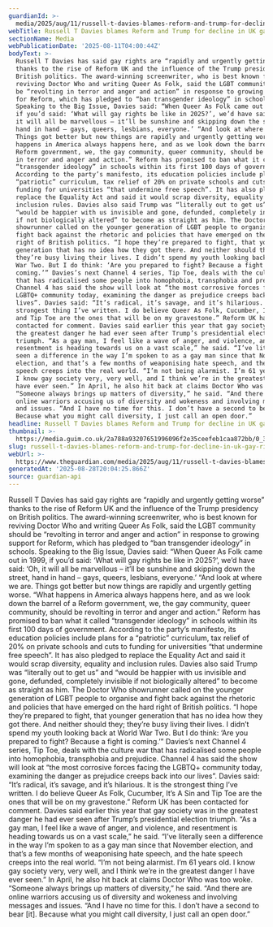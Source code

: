```yaml
---
guardianId: >-
  media/2025/aug/11/russell-t-davies-blames-reform-and-trump-for-decline-in-uk-gay-rights
webTitle: Russell T Davies blames Reform and Trump for decline in UK gay rights
sectionName: Media
webPublicationDate: '2025-08-11T04:00:44Z'
bodyText: >-
  Russell T Davies has said gay rights are “rapidly and urgently getting worse”
  thanks to the rise of Reform UK and the influence of the Trump presidency on
  British politics. The award-winning screenwriter, who is best known for
  reviving Doctor Who and writing Queer As Folk, said the LGBT community should
  be “revolting in terror and anger and action” in response to growing support
  for Reform, which has pledged to “ban transgender ideology” in schools.
  Speaking to the Big Issue, Davies said: “When Queer As Folk came out in 1999,
  if you’d said: ‘What will gay rights be like in 2025?’, we’d have said: ‘Oh,
  it will all be marvellous – it’ll be sunshine and skipping down the street,
  hand in hand – gays, queers, lesbians, everyone.’ “And look at where we are.
  Things got better but now things are rapidly and urgently getting worse. “What
  happens in America always happens here, and as we look down the barrel of a
  Reform government, we, the gay community, queer community, should be revolting
  in terror and anger and action.” Reform has promised to ban what it called
  “transgender ideology” in schools within its first 100 days of government.
  According to the party’s manifesto, its education policies include plans for a
  “patriotic” curriculum, tax relief of 20% on private schools and cuts to
  funding for universities “that undermine free speech”. It has also pledged to
  replace the Equality Act and said it would scrap diversity, equality and
  inclusion rules. Davies also said Trump was “literally out to get us” and
  “would be happier with us invisible and gone, defunded, completely invisible
  if not biologically altered” to become as straight as him. The Doctor Who
  showrunner called on the younger generation of LGBT people to organise and
  fight back against the rhetoric and policies that have emerged on the hard
  right of British politics. “I hope they’re prepared to fight, that younger
  generation that has no idea how they got there. And neither should they;
  they’re busy living their lives. I didn’t spend my youth looking back at World
  War Two. But I do think: ‘Are you prepared to fight? Because a fight is
  coming.’” Davies’s next Channel 4 series, Tip Toe, deals with the culture war
  that has radicalised some people into homophobia, transphobia and prejudice.
  Channel 4 has said the show will look at “the most corrosive forces facing the
  LGBTQ+ community today, examining the danger as prejudice creeps back into our
  lives”. Davies said: “It’s radical, it’s savage, and it’s hilarious. It is the
  strongest thing I’ve written. I do believe Queer As Folk, Cucumber, It’s A Sin
  and Tip Toe are the ones that will be on my gravestone.” Reform UK has been
  contacted for comment. Davies said earlier this year that gay society was in
  the greatest danger he had ever seen after Trump’s presidential election
  triumph. “As a gay man, I feel like a wave of anger, and violence, and
  resentment is heading towards us on a vast scale,” he said. “I’ve literally
  seen a difference in the way I’m spoken to as a gay man since that November
  election, and that’s a few months of weaponising hate speech, and the hate
  speech creeps into the real world. “I’m not being alarmist. I’m 61 years old.
  I know gay society very, very well, and I think we’re in the greatest danger I
  have ever seen.” In April, he also hit back at claims Doctor Who was too woke.
  “Someone always brings up matters of diversity,” he said. “And there are
  online warriors accusing us of diversity and wokeness and involving messages
  and issues. “And I have no time for this. I don’t have a second to bear [it].
  Because what you might call diversity, I just call an open door.”
headline: Russell T Davies blames Reform and Trump for decline in UK gay rights
thumbnail: >-
  https://media.guim.co.uk/2a788a93207651996096f2e35ceefeb1caa872bb/0_332_2016_1612/500.jpg
slug: russell-t-davies-blames-reform-and-trump-for-decline-in-uk-gay-rights
webUrl: >-
  https://www.theguardian.com/media/2025/aug/11/russell-t-davies-blames-reform-and-trump-for-decline-in-uk-gay-rights
generatedAt: '2025-08-28T20:04:25.866Z'
source: guardian-api
---
```

Russell T Davies has said gay rights are “rapidly and urgently getting worse” thanks to the rise of Reform UK and the influence of the Trump presidency on British politics. The award-winning screenwriter, who is best known for reviving Doctor Who and writing Queer As Folk, said the LGBT community should be “revolting in terror and anger and action” in response to growing support for Reform, which has pledged to “ban transgender ideology” in schools. Speaking to the Big Issue, Davies said: “When Queer As Folk came out in 1999, if you’d said: ‘What will gay rights be like in 2025?’, we’d have said: ‘Oh, it will all be marvellous – it’ll be sunshine and skipping down the street, hand in hand – gays, queers, lesbians, everyone.’ “And look at where we are. Things got better but now things are rapidly and urgently getting worse. “What happens in America always happens here, and as we look down the barrel of a Reform government, we, the gay community, queer community, should be revolting in terror and anger and action.” Reform has promised to ban what it called “transgender ideology” in schools within its first 100 days of government. According to the party’s manifesto, its education policies include plans for a “patriotic” curriculum, tax relief of 20% on private schools and cuts to funding for universities “that undermine free speech”. It has also pledged to replace the Equality Act and said it would scrap diversity, equality and inclusion rules. Davies also said Trump was “literally out to get us” and “would be happier with us invisible and gone, defunded, completely invisible if not biologically altered” to become as straight as him. The Doctor Who showrunner called on the younger generation of LGBT people to organise and fight back against the rhetoric and policies that have emerged on the hard right of British politics. “I hope they’re prepared to fight, that younger generation that has no idea how they got there. And neither should they; they’re busy living their lives. I didn’t spend my youth looking back at World War Two. But I do think: ‘Are you prepared to fight? Because a fight is coming.’” Davies’s next Channel 4 series, Tip Toe, deals with the culture war that has radicalised some people into homophobia, transphobia and prejudice. Channel 4 has said the show will look at “the most corrosive forces facing the LGBTQ+ community today, examining the danger as prejudice creeps back into our lives”. Davies said: “It’s radical, it’s savage, and it’s hilarious. It is the strongest thing I’ve written. I do believe Queer As Folk, Cucumber, It’s A Sin and Tip Toe are the ones that will be on my gravestone.” Reform UK has been contacted for comment. Davies said earlier this year that gay society was in the greatest danger he had ever seen after Trump’s presidential election triumph. “As a gay man, I feel like a wave of anger, and violence, and resentment is heading towards us on a vast scale,” he said. “I’ve literally seen a difference in the way I’m spoken to as a gay man since that November election, and that’s a few months of weaponising hate speech, and the hate speech creeps into the real world. “I’m not being alarmist. I’m 61 years old. I know gay society very, very well, and I think we’re in the greatest danger I have ever seen.” In April, he also hit back at claims Doctor Who was too woke. “Someone always brings up matters of diversity,” he said. “And there are online warriors accusing us of diversity and wokeness and involving messages and issues. “And I have no time for this. I don’t have a second to bear [it]. Because what you might call diversity, I just call an open door.”
